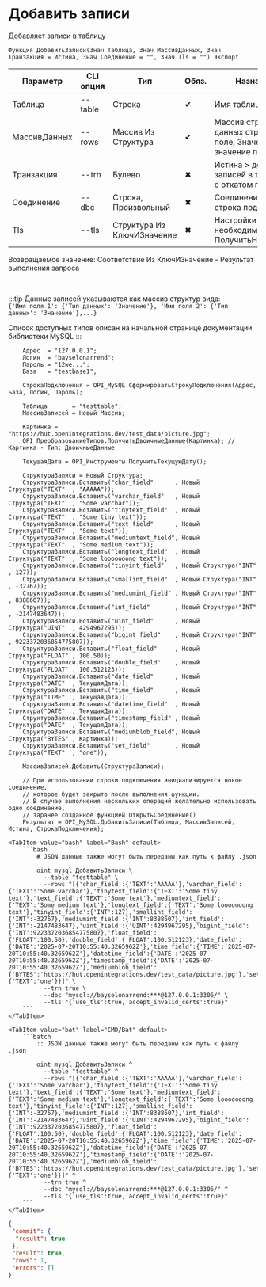 ﻿---
sidebar_position: 10
description: Добавить записи и другие функции для работы с MySQL в Открытом пакете интеграций - бесплатной open-source библиотеке интеграций для 1С:Предприятие 8, OneScript и CLI
keywords: [1C, 1С, 1С:Предприятие, 1С:Предприятие 8.3, API, Интеграция, Сервисы, Обмен, OneScript, CLI, MySQL]
---


# Добавить записи
 Добавляет записи в таблицу



`Функция ДобавитьЗаписи(Знач Таблица, Знач МассивДанных, Знач Транзакция = Истина, Знач Соединение = "", Знач Tls = "") Экспорт`

  | Параметр | CLI опция | Тип | Обяз. | Назначение |
  |-|-|-|-|-|
  | Таблица | --table | Строка | &#x2714; | Имя таблицы |
  | МассивДанных | --rows | Массив Из Структура | &#x2714; | Массив структур данных строк: Ключ > поле, Значение > значение поля |
  | Транзакция | --trn | Булево | &#x2716; | Истина > добавление записей в транзакции с откатом при ошибке |
  | Соединение | --dbc | Строка, Произвольный | &#x2716; | Соединение или строка подключения |
  | Tls | --tls | Структура Из КлючИЗначение | &#x2716; | Настройки TLS, если необходимо. См. ПолучитьНастройкиTls |

  
  Возвращаемое значение:   Соответствие Из КлючИЗначение - Результат выполнения запроса

<br/>

:::tip
Данные записей указываются как массив структур вида:<br/>`{'Имя поля 1': {'Тип данных': 'Значение'}, 'Имя поля 2': {'Тип данных': 'Значение'},...}`

Список доступных типов описан на начальной странице документации библиотеки MySQL
:::
<br/>



```bsl title="Пример использования для 1С:Предприятие/OneScript"
    Адрес  = "127.0.0.1";
    Логин  = "bayselonarrend";
    Пароль = "12we...";
    База   = "testbase1";

    СтрокаПодключения = OPI_MySQL.СформироватьСтрокуПодключения(Адрес, База, Логин, Пароль);

    Таблица       = "testtable";
    МассивЗаписей = Новый Массив;

    Картинка = "https://hut.openintegrations.dev/test_data/picture.jpg";
    OPI_ПреобразованиеТипов.ПолучитьДвоичныеДанные(Картинка); // Картинка - Тип: ДвоичныеДанные

    ТекущаяДата = OPI_Инструменты.ПолучитьТекущуюДату();

    СтруктураЗаписи = Новый Структура;
    СтруктураЗаписи.Вставить("char_field"      , Новый Структура("TEXT"  , "AAAAA"));
    СтруктураЗаписи.Вставить("varchar_field"   , Новый Структура("TEXT"  , "Some varchar"));
    СтруктураЗаписи.Вставить("tinytext_field"  , Новый Структура("TEXT"  , "Some tiny text"));
    СтруктураЗаписи.Вставить("text_field"      , Новый Структура("TEXT"  , "Some text"));
    СтруктураЗаписи.Вставить("mediumtext_field", Новый Структура("TEXT"  , "Some medium text"));
    СтруктураЗаписи.Вставить("longtext_field"  , Новый Структура("TEXT"  , "Some looooooong text"));
    СтруктураЗаписи.Вставить("tinyint_field"   , Новый Структура("INT"   , 127));
    СтруктураЗаписи.Вставить("smallint_field"  , Новый Структура("INT"   , -32767));
    СтруктураЗаписи.Вставить("mediumint_field" , Новый Структура("INT"   , 8388607));
    СтруктураЗаписи.Вставить("int_field"       , Новый Структура("INT"   , -2147483647));
    СтруктураЗаписи.Вставить("uint_field"      , Новый Структура("UINT"  , 4294967295));
    СтруктураЗаписи.Вставить("bigint_field"    , Новый Структура("INT"   , 9223372036854775807));
    СтруктураЗаписи.Вставить("float_field"     , Новый Структура("FLOAT" , 100.50));
    СтруктураЗаписи.Вставить("double_field"    , Новый Структура("FLOAT" , 100.512123));
    СтруктураЗаписи.Вставить("date_field"      , Новый Структура("DATE"  , ТекущаяДата));
    СтруктураЗаписи.Вставить("time_field"      , Новый Структура("TIME"  , ТекущаяДата));
    СтруктураЗаписи.Вставить("datetime_field"  , Новый Структура("DATE"  , ТекущаяДата));
    СтруктураЗаписи.Вставить("timestamp_field" , Новый Структура("DATE"  , ТекущаяДата));
    СтруктураЗаписи.Вставить("mediumblob_field", Новый Структура("BYTES" , Картинка));
    СтруктураЗаписи.Вставить("set_field"       , Новый Структура("TEXT"  , "one"));

    МассивЗаписей.Добавить(СтруктураЗаписи);

    // При использовании строки подключения инициализируется новое соединение,
    // которое будет закрыто после выполнения функции.
    // В случае выполнения нескольких операций желательно использовать одно соединение,
    // заранее созданное функцией ОткрытьСоединение()
    Результат = OPI_MySQL.ДобавитьЗаписи(Таблица, МассивЗаписей, Истина, СтрокаПодключения);
```
    

 <Tabs>
  
    <TabItem value="bash" label="Bash" default>
        ```bash
            # JSON данные также могут быть переданы как путь к файлу .json
            
            oint mysql ДобавитьЗаписи \
              --table "testtable" \
              --rows "[{'char_field':{'TEXT':'AAAAA'},'varchar_field':{'TEXT':'Some varchar'},'tinytext_field':{'TEXT':'Some tiny text'},'text_field':{'TEXT':'Some text'},'mediumtext_field':{'TEXT':'Some medium text'},'longtext_field':{'TEXT':'Some looooooong text'},'tinyint_field':{'INT':127},'smallint_field':{'INT':-32767},'mediumint_field':{'INT':8388607},'int_field':{'INT':-2147483647},'uint_field':{'UINT':4294967295},'bigint_field':{'INT':9223372036854775807},'float_field':{'FLOAT':100.50},'double_field':{'FLOAT':100.512123},'date_field':{'DATE':'2025-07-20T10:55:40.3265962Z'},'time_field':{'TIME':'2025-07-20T10:55:40.3265962Z'},'datetime_field':{'DATE':'2025-07-20T10:55:40.3265962Z'},'timestamp_field':{'DATE':'2025-07-20T10:55:40.3265962Z'},'mediumblob_field':{'BYTES':'https://hut.openintegrations.dev/test_data/picture.jpg'},'set_field':{'TEXT':'one'}}]" \
              --trn true \
              --dbc "mysql://bayselonarrend:***@127.0.0.1:3306/" \
              --tls "{'use_tls':true,'accept_invalid_certs':true}"
        ```
    </TabItem>
  
    <TabItem value="bat" label="CMD/Bat" default>
        ```batch
            :: JSON данные также могут быть переданы как путь к файлу .json
            
            oint mysql ДобавитьЗаписи ^
              --table "testtable" ^
              --rows "[{'char_field':{'TEXT':'AAAAA'},'varchar_field':{'TEXT':'Some varchar'},'tinytext_field':{'TEXT':'Some tiny text'},'text_field':{'TEXT':'Some text'},'mediumtext_field':{'TEXT':'Some medium text'},'longtext_field':{'TEXT':'Some looooooong text'},'tinyint_field':{'INT':127},'smallint_field':{'INT':-32767},'mediumint_field':{'INT':8388607},'int_field':{'INT':-2147483647},'uint_field':{'UINT':4294967295},'bigint_field':{'INT':9223372036854775807},'float_field':{'FLOAT':100.50},'double_field':{'FLOAT':100.512123},'date_field':{'DATE':'2025-07-20T10:55:40.3265962Z'},'time_field':{'TIME':'2025-07-20T10:55:40.3265962Z'},'datetime_field':{'DATE':'2025-07-20T10:55:40.3265962Z'},'timestamp_field':{'DATE':'2025-07-20T10:55:40.3265962Z'},'mediumblob_field':{'BYTES':'https://hut.openintegrations.dev/test_data/picture.jpg'},'set_field':{'TEXT':'one'}}]" ^
              --trn true ^
              --dbc "mysql://bayselonarrend:***@127.0.0.1:3306/" ^
              --tls "{'use_tls':true,'accept_invalid_certs':true}"
        ```
    </TabItem>
</Tabs>


```json title="Результат"
{
 "commit": {
  "result": true
 },
 "result": true,
 "rows": 1,
 "errors": []
}
```
